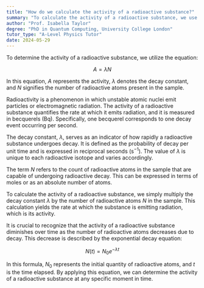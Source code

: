 ```yaml
---
title: "How do we calculate the activity of a radioactive substance?"
summary: "To calculate the activity of a radioactive substance, we use the equation A = λN, where A is the activity, λ is the decay constant, and N is the number of radioactive atoms."
author: "Prof. Isabella Taylor"
degree: "PhD in Quantum Computing, University College London"
tutor_type: "A-Level Physics Tutor"
date: 2024-05-29
---
```


To determine the activity of a radioactive substance, we utilize the equation:

$$ A = \lambda N $$

In this equation, $A$ represents the activity, $\lambda$ denotes the decay constant, and $N$ signifies the number of radioactive atoms present in the sample.

Radioactivity is a phenomenon in which unstable atomic nuclei emit particles or electromagnetic radiation. The activity of a radioactive substance quantifies the rate at which it emits radiation, and it is measured in becquerels (Bq). Specifically, one becquerel corresponds to one decay event occurring per second.

The decay constant, $\lambda$, serves as an indicator of how rapidly a radioactive substance undergoes decay. It is defined as the probability of decay per unit time and is expressed in reciprocal seconds ($\text{s}^{-1}$). The value of $\lambda$ is unique to each radioactive isotope and varies accordingly.

The term $N$ refers to the count of radioactive atoms in the sample that are capable of undergoing radioactive decay. This can be expressed in terms of moles or as an absolute number of atoms.

To calculate the activity of a radioactive substance, we simply multiply the decay constant $\lambda$ by the number of radioactive atoms $N$ in the sample. This calculation yields the rate at which the substance is emitting radiation, which is its activity.

It is crucial to recognize that the activity of a radioactive substance diminishes over time as the number of radioactive atoms decreases due to decay. This decrease is described by the exponential decay equation:

$$ N(t) = N_0 e^{-\lambda t} $$

In this formula, $N_0$ represents the initial quantity of radioactive atoms, and $t$ is the time elapsed. By applying this equation, we can determine the activity of a radioactive substance at any specific moment in time.
    